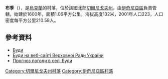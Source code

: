 {{coord|50|44|32|N|32|17|5|E|scale:100000|display=title}}

'''布季'''（{{lang-uk|Буди}}），是[[烏克蘭|烏克蘭]]的村落，位於該國北部[[切爾尼戈夫州|切爾尼戈夫州]]，由[[伊奇尼亞區|伊奇尼亞區]]負責管轄，始建於1600年，面積1.06平方公里，海拔高度132米，2001年人口223，人口密度每平方公里210.58人。

==參考資料==
*[http://w1.c1.rada.gov.ua/pls/z7502/A005?rdat1=19.06.2012&rf7571=39940 Буди]{{dead link|date=2017年12月 |bot=InternetArchiveBot |fix-attempted=yes }}
* [http://w1.c1.rada.gov.ua/pls/z7502/A005?rdat1=19.06.2012&rf7571=39940 Буди на веб-сайті Верховної Ради України]{{dead link|date=2017年12月 |bot=InternetArchiveBot |fix-attempted=yes }}
* [http://weather.in.ua/ua/chernigovskaja/2180 Прогноз погоди в селі Буди] {{Wayback|url=http://weather.in.ua/ua/chernigovskaja/2180 |date=20111220114039 }}

[[Category:切爾尼戈夫州村落|Category:切爾尼戈夫州村落]]
[[Category:伊奇尼亞區村落|Category:伊奇尼亞區村落]]


{{Chernihiv-geo-stub}}